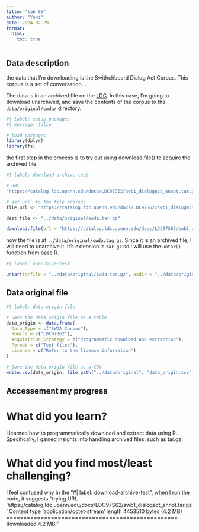 ```yaml
---
title: "lab_05"
author: "Yuxi"
date: 2024-02-29
format: 
  html:
    toc: true
---
```


## Data description

<!--

the nature of the data
the source of the data
the acquisition strategy that will be used
the format of the data
the license of the data

-->

the data that I'm downloading is the Swithchboard Dialog Act Corpus.
This corpus is a set of conversation...

The data is in an archived file on the [LDC](https://catalog.ldc.upenn.edu/docs/LDC97S62/swb1_dialogact_annot.tar.gz). In this case, I'm going to download unarchived, and save the contents of the corpus to the `data/original/swda/` directory.

<!-- Note: the path from the current file is:
`../data/original/swda/` -->

```r
#| label: setup_packages
#| message: false

# load packages
library(dplyr)
library(fs)
```
the first step in the process is to try out using download.file() to acquire the archived file.

```r
#| label: download-archive-test

# URL
"https://catalog.ldc.upenn.edu/docs/LDC97S62/swb1_dialogact_annot.tar.gz"

# set`url` to the file address
file_url <- "https://catalog.ldc.upenn.edu/docs/LDC97S62/swb1_dialogact_annot.tar.gz"

dest_file <- "../data/original/swda.tar.gz"

download.file(url = "https://catalog.ldc.upenn.edu/docs/LDC97S62/swb1_dialogact_annot.tar.gz", destfile = "../data/original/swda.tar.gz")

```

now the file is at `../data/original/swda.tag.gz`.
Since it is an archived file, I will need to unarchive it. It's extension is `tar.gz` so I will use the `untar()` function from base R.

```r
#| label: unarchive-test

untar(tarfile = "../data/original/swda.tar.gz", exdir = "../data/original/swda/")

```

## Data original file

```r
#| label: data-origin-file

# Save the data origin file as a table
data_origin <- data.frame(
  Data_Type = c("SWDA Corpus"),
  Source = c("LDC97S62"),
  Acquisition_Strategy = c("Programmatic download and extraction"),
  Format = c("Text files"),
  License = c("Refer to the license information")
)

# Save the data origin file as a CSV
write.csv(data_origin, file.path("../data/original", "data_origin.csv"), row.names = FALSE)
```

## Accessement my progress

# What did you learn?

I learned how to programmatically download and extract data using R. Specifically, I gained insights into handling archived files, such as tar.gz.

# What did you find most/least challenging?

I feel confused why in the "#| label: download-archive-test", when I run the code, it suggests "trying URL 'https://catalog.ldc.upenn.edu/docs/LDC97S62/swb1_dialogact_annot.tar.gz'
Content type 'application/octet-stream' length 4453510 bytes (4.2 MB)
==================================================
downloaded 4.2 MB."
